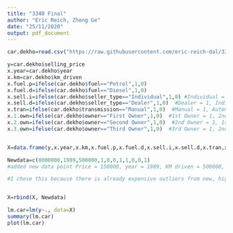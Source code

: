 ---
title: "3340 Final"
author: "Eric Reich, Zheng Ge"
date: "25/11/2020"
output: pdf_document
---

```{r}
car.dekho=read.csv("https://raw.githubusercontent.com/eric-reich-dal/3340-Final-Data/main/CAR%20DETAILS%20FROM%20CAR%20DEKHO.csv?token=ARMAMDMBMBI7KSYCMMVG6X27XX3LM")

```

```{r}
y=car.dekho$selling_price
x.year=car.dekho$year
x.km=car.dekho$km_driven
x.fuel.p=ifelse(car.dekho$fuel=="Petrol",1,0)
x.fuel.d=ifelse(car.dekho$fuel=="Diesel",1,0)
x.sell.i=ifelse(car.dekho$seller_type=="Individual",1,0) #Individual = 1, Dealer and trustmark Dealer = 0
x.sell.d=ifelse(car.dekho$seller_type=="Dealer",1,0)  #Dealer = 1, Individual and trustmaek Dealer = 0
x.tran=ifelse(car.dekho$transmission=="Manual",1,0)  #Manual = 1, Automatic = 0
x.1.own=ifelse(car.dekho$owner=="First Owner",1,0)  #1st Owner = 1, 2nd, 3rd and test drive = 0
x.2.own=ifelse(car.dekho$owner=="Second Owner",1,0)  #2nd Owner = 1, 1st, 3rd and test drive = 0
x.3.own=ifelse(car.dekho$owner=="Third Owner",1,0)  #3rd Owner = 1, 2nd, 3rd and test drive = 0


X=data.frame(y,x.year,x.km,x.fuel.p,x.fuel.d,x.sell.i,x.sell.d,x.tran,x.1.own,x.2.own,x.3.own)

Newdata=c(8000000,1989,500000,1,0,0,1,1,0,0,1) 
#added new data point Price = 150000, year = 1989, KM driven = 500000, fuel type = Petrol, Seller type = Individual, Transmission = Manual,  Owner = 3rd. 

#I chose this because there is already expensive outliers from new, high end cars, so I made an expensive old car with bad km driven to mess with the leaverage.My thought process in the car is a old beater but looks like a car from a famous movie or was a well known car for the way in looked and has changed hands/been used a lot, but is still worth a lot of money.  


X=rbind(X, Newdata)
```



```{r}
lm.car=lm(y~., data=X)
summary(lm.car)
plot(lm.car)

```
